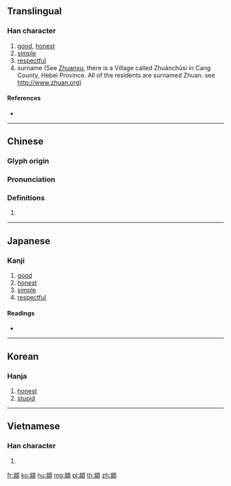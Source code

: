 {{character info/new}}
{{also|颛}}
==Translingual==

===Han character===
{{Han char|rn=181|rad=頁|as=09|sn=18|four=21286|canj=UBMBC}}

# [[good]], [[honest]]
# [[simple]]
# [[respectful]]
# surname (See [[w:Zhuanxu|Zhuanxu]], there is a Village called Zhuānchǔsì in Cang County, Hebei Province. All of the residents are surnamed Zhuan. see http://www.zhuan.org)<!---translated from an anonymous contributor, A-cai: 颛顼,中华始祖黄帝之孙,列五帝之一。现有颛褚寺村，位于河北省沧县，皆姓颛。www.zhuan.org--->

====References====
* {{Han ref|kx=1407.140|dkj=43600|dj=1925.060|hdz=74382.060|uh=9853|ud=38995|bh=C346|bd=49990}}

----

==Chinese==
{{zh-forms|s=颛}}

===Glyph origin===
{{Han etym}}

===Pronunciation===
{{zh-pron
|m=zhuān
|c=zyun1
|h=pfs=
|md=
|mn=
|w=
|mc=y
|oc=y
|cat=
}}

===Definitions===
{{zh-hanzi}}

# {{rfdef|lang=zh}}

----

==Japanese==

===Kanji===
{{ja-kanji|grade=|rs=頁09}}

# [[good]]
# [[honest]]
# [[simple]]
# [[respectful]]

====Readings====
* {{ja-readings|on=[[せん]] (sen)|kun=[[うやうやしい]] (uyauyashii)}}

----

==Korean==

===Hanja===
{{ko-hanja|hangeul=전|eumhun=|rv=jeon|mr=chŏn|y=cen}}

# [[honest]]
# [[stupid]]

----

==Vietnamese==

===Han character===
{{vi-hantu|[[chuyên]]|rs=頁09}}

# {{defn|lang=vi|sort=頁09}}

[[fr:顓]]
[[ko:顓]]
[[hu:顓]]
[[mg:顓]]
[[pl:顓]]
[[th:顓]]
[[zh:顓]]